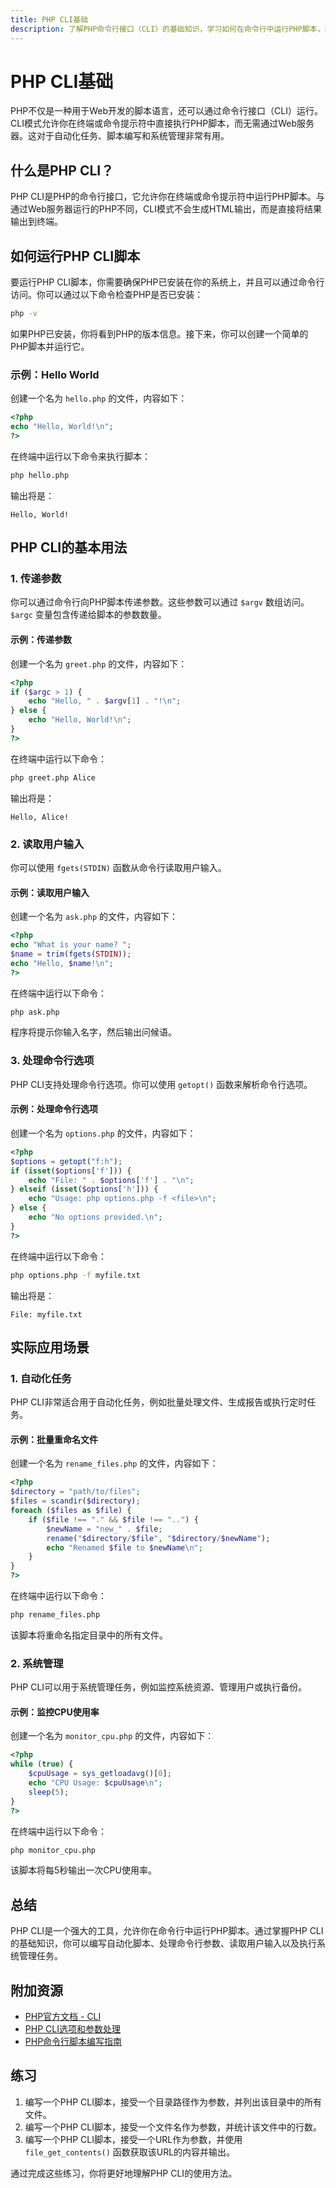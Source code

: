 ```yaml
---
title: PHP CLI基础
description: 了解PHP命令行接口（CLI）的基础知识，学习如何在命令行中运行PHP脚本，并掌握一些常用的CLI技巧。
---
```


# PHP CLI基础

PHP不仅是一种用于Web开发的脚本语言，还可以通过命令行接口（CLI）运行。CLI模式允许你在终端或命令提示符中直接执行PHP脚本，而无需通过Web服务器。这对于自动化任务、脚本编写和系统管理非常有用。

## 什么是PHP CLI？

PHP CLI是PHP的命令行接口，它允许你在终端或命令提示符中运行PHP脚本。与通过Web服务器运行的PHP不同，CLI模式不会生成HTML输出，而是直接将结果输出到终端。

## 如何运行PHP CLI脚本

要运行PHP CLI脚本，你需要确保PHP已安装在你的系统上，并且可以通过命令行访问。你可以通过以下命令检查PHP是否已安装：

```bash
php -v
```

如果PHP已安装，你将看到PHP的版本信息。接下来，你可以创建一个简单的PHP脚本并运行它。

### 示例：Hello World

创建一个名为 `hello.php` 的文件，内容如下：

```php
<?php
echo "Hello, World!\n";
?>
```

在终端中运行以下命令来执行脚本：

```bash
php hello.php
```

输出将是：

```
Hello, World!
```

## PHP CLI的基本用法

### 1. 传递参数

你可以通过命令行向PHP脚本传递参数。这些参数可以通过 `$argv` 数组访问。`$argc` 变量包含传递给脚本的参数数量。

#### 示例：传递参数

创建一个名为 `greet.php` 的文件，内容如下：

```php
<?php
if ($argc > 1) {
    echo "Hello, " . $argv[1] . "!\n";
} else {
    echo "Hello, World!\n";
}
?>
```

在终端中运行以下命令：

```bash
php greet.php Alice
```

输出将是：

```
Hello, Alice!
```

### 2. 读取用户输入

你可以使用 `fgets(STDIN)` 函数从命令行读取用户输入。

#### 示例：读取用户输入

创建一个名为 `ask.php` 的文件，内容如下：

```php
<?php
echo "What is your name? ";
$name = trim(fgets(STDIN));
echo "Hello, $name!\n";
?>
```

在终端中运行以下命令：

```bash
php ask.php
```

程序将提示你输入名字，然后输出问候语。

### 3. 处理命令行选项

PHP CLI支持处理命令行选项。你可以使用 `getopt()` 函数来解析命令行选项。

#### 示例：处理命令行选项

创建一个名为 `options.php` 的文件，内容如下：

```php
<?php
$options = getopt("f:h");
if (isset($options['f'])) {
    echo "File: " . $options['f'] . "\n";
} elseif (isset($options['h'])) {
    echo "Usage: php options.php -f <file>\n";
} else {
    echo "No options provided.\n";
}
?>
```

在终端中运行以下命令：

```bash
php options.php -f myfile.txt
```

输出将是：

```
File: myfile.txt
```

## 实际应用场景

### 1. 自动化任务

PHP CLI非常适合用于自动化任务，例如批量处理文件、生成报告或执行定时任务。

#### 示例：批量重命名文件

创建一个名为 `rename_files.php` 的文件，内容如下：

```php
<?php
$directory = "path/to/files";
$files = scandir($directory);
foreach ($files as $file) {
    if ($file !== "." && $file !== "..") {
        $newName = "new_" . $file;
        rename("$directory/$file", "$directory/$newName");
        echo "Renamed $file to $newName\n";
    }
}
?>
```

在终端中运行以下命令：

```bash
php rename_files.php
```

该脚本将重命名指定目录中的所有文件。

### 2. 系统管理

PHP CLI可以用于系统管理任务，例如监控系统资源、管理用户或执行备份。

#### 示例：监控CPU使用率

创建一个名为 `monitor_cpu.php` 的文件，内容如下：

```php
<?php
while (true) {
    $cpuUsage = sys_getloadavg()[0];
    echo "CPU Usage: $cpuUsage\n";
    sleep(5);
}
?>
```

在终端中运行以下命令：

```bash
php monitor_cpu.php
```

该脚本将每5秒输出一次CPU使用率。

## 总结

PHP CLI是一个强大的工具，允许你在命令行中运行PHP脚本。通过掌握PHP CLI的基础知识，你可以编写自动化脚本、处理命令行参数、读取用户输入以及执行系统管理任务。

## 附加资源

- [PHP官方文档 - CLI](https://www.php.net/manual/en/features.commandline.php)
- [PHP CLI选项和参数处理](https://www.php.net/manual/en/function.getopt.php)
- [PHP命令行脚本编写指南](https://www.sitepoint.com/php-command-line-interface-cli-usage/)

## 练习

1. 编写一个PHP CLI脚本，接受一个目录路径作为参数，并列出该目录中的所有文件。
2. 编写一个PHP CLI脚本，接受一个文件名作为参数，并统计该文件中的行数。
3. 编写一个PHP CLI脚本，接受一个URL作为参数，并使用 `file_get_contents()` 函数获取该URL的内容并输出。

通过完成这些练习，你将更好地理解PHP CLI的使用方法。